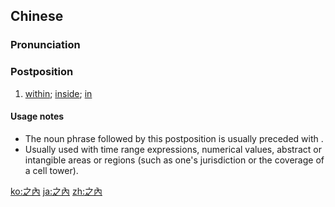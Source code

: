 {{also|之内}}
==Chinese==
{{zh-forms|s=之内}}

===Pronunciation===
{{zh-pron
|m=zhīnèi
|c=zi1 noi6
|h=gd=zi1 nui4
|mn=xm,zz,tw:chi-lāi/qz:chi-lǎi/chi-lōe
|cat=post
}}

===Postposition===
{{zh-post}}

# [[within]]; [[inside]]; [[in]]
#: {{zh-x|在 這 方圓 十 里 之內 根本 就 沒有 老虎。|There simply isn't a single tiger within the 10-mile radius.}}

====Usage notes====
* The noun phrase followed by this postposition is usually preceded with {{zh-l|在}}.
* Usually used with time range expressions, numerical values, abstract or intangible areas or regions (such as one's jurisdiction or the coverage of a cell tower).

[[ko:之內]]
[[ja:之內]]
[[zh:之內]]